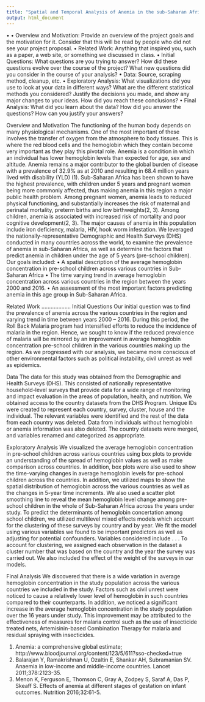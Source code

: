 ```yaml
---
title: "Spatial and Temporal Analysis of Anemia in the sub-Saharan African Region (STAR)"
output: html_document
---
```


•	•	Overview and Motivation: Provide an overview of the project goals and the motivation for it. Consider that this will be read by people who did not see your project proposal.
•	Related Work: Anything that inspired you, such as a paper, a web site, or something we discussed in class.
•	Initial Questions: What questions are you trying to answer? How did these questions evolve over the course of the project? What new questions did you consider in the course of your analysis?
•	Data: Source, scraping method, cleanup, etc.
•	Exploratory Analysis: What visualizations did you use to look at your data in different ways? What are the different statistical methods you considered? Justify the decisions you made, and show any major changes to your ideas. How did you reach these conclusions?
•	Final Analysis: What did you learn about the data? How did you answer the questions? How can you justify your answers?

Overview and Motivation
The functioning of the human body depends on many physiological mechanisms. One of the most important of these involves the transfer of oxygen from the atmosphere to body tissues. This is where the red blood cells and the hemoglobin which they contain become very important as they play this pivotal role. Anemia is a condition in which an individual has lower hemoglobin levels than expected for age, sex and altitude.
Anemia remains a major contributor to the global burden of disease with a prevalence of 32.9% as at 2010 and resulting in 68.4 million years lived with disability (YLD) (1). Sub-Saharan Africa has been shown to have the highest prevalence, with children under 5 years and pregnant women being more commonly affected, thus making anemia in this region a major public health problem. Among pregnant women, anemia leads to reduced physical functioning, and substantially increases the risk of maternal and perinatal mortality, preterm births and low birthweights(2, 3). Among children, anemia is associated with increased risk of mortality and poor cognitive development(2, 3). The major causes of anemia in this population include iron deficiency, malaria, HIV, hook worm infestation. 
We leveraged the nationally-representative Demographic and Health Surveys (DHS) conducted in many countries across the world, to examine the prevalence of anemia in sub-Saharan Africa, as well as determine the factors that predict anemia in children under the age of 5 years (pre-school children).
Our goals included:
•	A spatial description of the average hemoglobin concentration in pre-school children across various countries in Sub-Saharan Africa
•	The time varying trend in average hemoglobin concentration across various countries in the region between the years 2000 and 2016.
•	An assessment of the most important factors predicting anemia in this age group in Sub-Saharan Africa.

Related Work
……………….
Initial Questions
Our initial question was to find the prevalence of anemia across the various countries in the region and varying trend in time between years 2000 – 2016. During this period, the Roll Back Malaria program had intensified efforts to reduce the incidence of malaria in the region. Hence, we sought to know if the reduced prevalence of malaria will be mirrored by an improvement in average hemoglobin concentration pre-school children in the various countries making up the region. As we progressed with our analysis, we became more conscious of other environmental factors such as political instability, civil unrest as well as epidemics.

Data
The data for this study was obtained from the Demographic and Health Surveys (DHS). This consisted of nationally representative household-level surveys that provide data for a wide range of monitoring and impact evaluation in the areas of population, health, and nutrition. We obtained access to the country datasets from the DHS Program. Unique IDs were created to represent each country, survey, cluster, house and the individual. The relevant variables were identified and the rest of the data from each country was deleted. Data from individuals without hemoglobin or anemia information was also deleted. The country datasets were merged, and variables renamed and categorized as appropriate.

Exploratory Analysis
We visualized the average hemoglobin concentration in pre-school children across various countries using box plots to provide an understanding of the spread of hemoglobin values as well as make comparison across countries. In addition, box plots were also used to show the time-varying changes in average hemoglobin levels for pre-school children across the countries. In addition, we utilized maps to show the spatial distribution of hemoglobin across the various countries as well as the changes in 5-year time increments. We also used a scatter plot smoothing line to reveal the mean hemoglobin level change among pre-school children in the whole of Sub-Saharan Africa across the years under study.
To predict the determinants of hemoglobin concertation among school children, we utilized multilevel mixed effects models which account for the clustering of these surveys by country and by year. We fit the model using various variables we found to be important predictors as well as adjusting for potential confounders. Variables considered include . . . 
To account for clustering, we assigned each observation in the dataset a cluster number that was based on the country and the year the survey was carried out. We also included the effect of the weight of the surveys in our models.

Final Analysis
We discovered that there is a wide variation in average hemoglobin concentration in the study population across the various countries we included in the study. Factors such as civil unrest  were noticed to cause a relatively lower level of hemoglobin in such countries compared to their counterparts. In addition, we noticed a significant increase in the average hemoglobin concentration in the study population over the 16 years under study. This improvement may be attributed to the effectiveness of measures for malaria control such as the use of insecticide treated nets, Artemisinin-based Combination Therapy for malaria and residual spraying with insecticides.



(1)	Anemia: a comprehensive global estimate; http://www.bloodjournal.org/content/123/5/611?sso-checked=true
(2)	Balarajan Y, Ramakrishnan U, Ozaltin E, Shankar AH, Subramanian SV. Anaemia in low-income and middle-income countries. Lancet 2011;378:2123-35.
(3)	Menon K, Ferguson E, Thomson C, Gray A, Zodpey S, Saraf A, Das P, Skeaff S. Effects of anemia at different stages of gestation on infant outcomes. Nutrition 2016;32:61-5.

